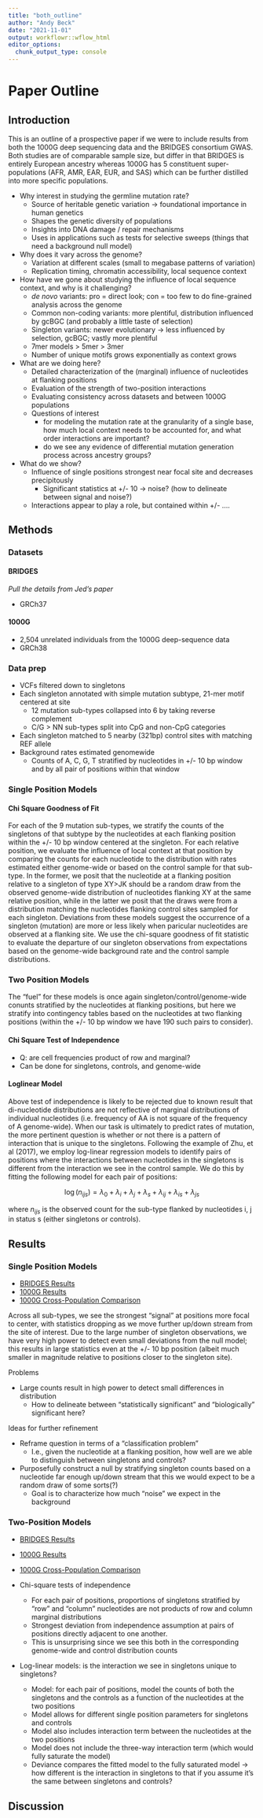 ```yaml
---
title: "both_outline"
author: "Andy Beck"
date: "2021-11-01"
output: workflowr::wflow_html
editor_options:
  chunk_output_type: console
---
```


# Paper Outline

## Introduction

This is an outline of a prospective paper if we were to include results from both the 1000G deep sequencing data and the BRIDGES consortium GWAS. Both studies are of comparable sample size, but differ in that BRIDGES is entirely European ancestry whereas 1000G has 5 constituent super-populations (AFR, AMR, EAR, EUR, and SAS) which can be further distilled into more specific populations.

* Why interest in studying the germline mutation rate?
    * Source of heritable genetic variation -> foundational importance in human genetics
    * Shapes the genetic diversity of populations
    * Insights into DNA damage / repair mechanisms
    * Uses in applications such as tests for selective sweeps (things that need a background null model)

* Why does it vary across the genome?
    * Variation at different scales (small to megabase patterns of variation)
    * Replication timing, chromatin accessibility, local sequence context

* How have we gone about studying the influence of local sequence context, and why is it challenging?
    * *de novo* variants: pro = direct look; con = too few to do fine-grained analysis across the genome
    * Common non-coding variants: more plentiful, distribution influenced by gcBGC (and probably a little taste of selection)
    * Singleton variants: newer evolutionary -> less influenced by selection, gcBGC; vastly more plentiful
    * 7mer models > 5mer > 3mer
    * Number of unique motifs grows exponentially as context grows

* What are we doing here?
    * Detailed characterization of the (marginal) influence of nucleotides at flanking positions
    * Evaluation of the strength of two-position interactions
    * Evaluating consistency across datasets and between 1000G populations
    * Questions of interest
        * for modeling the mutation rate at the granularity of a single base, how much local context needs to be accounted for, and what order interactions are important?
        * do we see any evidence of differential mutation generation process across ancestry groups?

* What do we show?
    * Influence of single positions strongest near focal site and decreases precipitously
        * Significant statistics at +/- 10 -> noise? (how to delineate between signal and noise?)
    * Interactions appear to play a role, but contained within +/- ....

## Methods

### Datasets

#### BRIDGES

*Pull the details from Jed's paper*

* GRCh37

#### 1000G

* 2,504 unrelated individuals from the 1000G deep-sequence data
* GRCh38

### Data prep

* VCFs filtered down to singletons
* Each singleton annotated with simple mutation subtype, 21-mer motif centered at site
    * 12 mutation sub-types collapsed into 6 by taking reverse complement
    * C/G > NN sub-types split into CpG and non-CpG categories
* Each singleton matched to 5 nearby (321bp) control sites with matching REF allele
* Background rates estimated genomewide
    * Counts of A, C, G, T stratified by nucleotides in +/- 10 bp window and by all pair of positions within that window
    
### Single Position Models

#### Chi Square Goodness of Fit

For each of the 9 mutation sub-types, we stratify the counts of the singletons of that subtype by the nucleotides at each flanking position within the +/- 10 bp window centered at the singleton. For each relative position, we evaluate the influence of local context at that position by comparing the counts for each nucleotide to the distribution with rates estimated either genome-wide or based on the control sample for that sub-type. In the former, we posit that the nucleotide at a flanking position relative to a singleton of type XY>JK should be a random draw from the observed genome-wide distribution of nucleotides flanking XY at the same relative position, while in the latter we posit that the draws were from a distribution matching the nucleotides flanking control sites sampled for each singleton. Deviations from these models suggest the occurrence of a singleton (mutation) are more or less likely when paricular nucleotides are observed at a flanking site. We use the chi-square goodness of fit statistic to evaluate the departure of our singleton observations from expectations based on the genome-wide background rate and the control sample distributions. 

### Two Position Models

The "fuel" for these models is once again singleton/control/genome-wide conunts stratified by the nucleotides at flanking positions, but here we stratify into contingency tables based on the nucleotides at two flanking positions (within the +/- 10 bp window we have 190 such pairs to consider).

#### Chi Square Test of Independence

* Q: are cell frequencies product of row and marginal?
* Can be done for singletons, controls, and genome-wide

#### Loglinear Model

Above test of independence is likely to be rejected due to known result that di-nucleotide distributions are not reflective of marginal distributions of individual nucleotides (i.e. frequency of AA is not square of the frequency of A genome-wide). When our task is ultimately to predict rates of mutation, the more pertinent question is whether or not there is a pattern of interaction that is unique to the singletons. Following the example of Zhu, et al (2017), we employ log-linear regression models to identify pairs of positions where the interactions between nucleotides in the singletons is different from the interaction we see in the control sample. We do this by fitting the following model for each pair of positions:

$$
\log{(n_{ijs})} = \lambda_0 + \lambda_i + \lambda_j + \lambda_s + \lambda_{ij} + \lambda_{is} + \lambda_{js}
$$

where $n_{ijs}$ is the observed count for the sub-type flanked by nucleotides i, j in status s (either singletons or controls).

## Results

### Single Position Models

* [BRIDGES Results](BRIDGES_single_position.html)
* [1000G Results](1000G_single_position_ALL.html)
* [1000G Cross-Population Comparison](1000G_single_postion_comp.html)

Across all sub-types, we see the strongest "signal" at positions more focal to center, with statistics dropping as we move further up/down stream from the site of interest. Due to the large number of singleton observations, we have very high power to detect even small deviations from the null model; this results in large statistics even at the +/- 10 bp position (albeit much smaller in magnitude relative to positions closer to the singleton site). 

<p class="text-danger">Problems</p>

* Large counts result in high power to detect small differences in distribution
    * How to delineate between "statistically significant" and "biologically" significant here?

<p class="text-success">Ideas for further refinement</p>

* Reframe question in terms of a "classification problem"
    * I.e., given the nucleotide at a flanking position, how well are we able to distinguish between singletons and controls?
* Purposefully construct a null by stratifying singleton counts based on a nucleotide far enough up/down stream that this we would expect to be a random draw of some sorts(?)
    * Goal is to characterize how much "noise" we expect in the background

### Two-Position Models

* [BRIDGES Results](BRIDGES_two_positions.html)
* [1000G Results](1000G_two_positions_ALL.html)
* [1000G Cross-Population Comparison](1000G_two_postions_comp.html)

* Chi-square tests of independence
    * For each pair of positions, proportions of singletons stratified by "row" and "column" nucleotides are not products of row and column marginal distributions
    * Strongest deviation from independence assumption at pairs of positions directly adjacent to one another.
    * This is unsurprising since we see this both in the corresponding genome-wide and control distribution counts
* Log-linear models: is the interaction we see in singletons unique to singletons?
    * Model: for each pair of positions, model the counts of both the singletons and the controls as a function of the nucleotides at the two positions
    * Model allows for different single position parameters for singletons and controls
    * Model also includes interaction term between the nucleotides at the two positions
    * Model does not include the three-way interaction term (which would fully saturate the model)
    * Deviance compares the fitted model to the fully saturated model -> how different is the interaction in singletons to that if you assume it's the same between singletons and controls?

## Discussion

